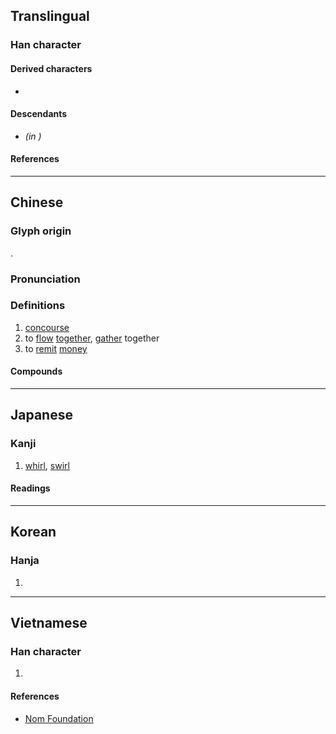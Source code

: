 {{also|滙|汇}}
{{character info/new}}
==Translingual==

===Han character===
{{Han char|rn=22|rad=匚|as=11|sn=13|four=71711|canj=SEOG|ids=⿷匚淮}}

====Derived characters====
* {{l|mul|[[擓]]([[㧟]]), [[㒑]], [[𣿬]]}}

====Descendants====
* {{l|mul|[[汇]]}} ''(in {{w|simplified Chinese}})''

====References====
{{Han ref|kx=0154.150|dkj=02644|dj=0346.180|hdz=10089.100|uh=532F}}

----

==Chinese==
{{zh-forms|s=汇|alt=滙}}

===Glyph origin===
{{Han etym}}
{{Han compound|匚|淮|c1=s|c2=p|ls=psc}}.

===Pronunciation===
{{zh-pron
|m=huì
|c=wui6
|mn=hōe
|mn-t=huê6
|mc=y
|oc=y
|ma=
|cat=n,v
}}

===Definitions===
{{zh-hanzi}}

# [[concourse]]
# to [[flow]] [[together]], [[gather]] together
# to [[remit]] [[money]]

====Compounds====
{{zh-der|三角套匯|中心匯率|信匯|僑匯|創匯|匯付|匯信|匯價|匯兌|匯入|匯合|匯報|匯展|匯市|匯攏|匯款|匯水|匯注|匯流|匯流排|匯演|匯率|匯票|匯編|匯編程序|匯編語言|匯費|匯集|匯聚|匯融|匯總|國外匯兌|即期匯票|匯錢|外匯|套匯|外匯銀行|外匯市場|固定匯率|匯銀|外匯存底|外匯匯率|單張匯票|外匯管制|用匯|百老匯|換匯|掛牌匯率|浮動匯率|票匯|押匯|語匯|變動匯率|結匯|總匯|郵匯|遠期外匯|電匯|融匯|郵政匯票}}

{{zh-cat|Intermediate}}

----

==Japanese==

===Kanji===
{{ja-kanji|grade=|rs=匚11}}

# [[whirl]], [[swirl]]

====Readings====
{{ja-readings
|goon=え<ゑ
|kanon=かい<くわい
|kun=めぐ-る
}}

----

==Korean==

===Hanja===
{{ko-hanja|회}}

# {{rfdef|ko|sort=匚11}}

----

==Vietnamese==

===Han character===
{{vi-readings|reading=[[hối]], [[vị]]|rs=匚11}}

# {{rfdef|vi|sort=匚11}}

====References====
* [http://nomfoundation.org/common/nom_details.php?codepoint=532f&img=1 Nom Foundation]